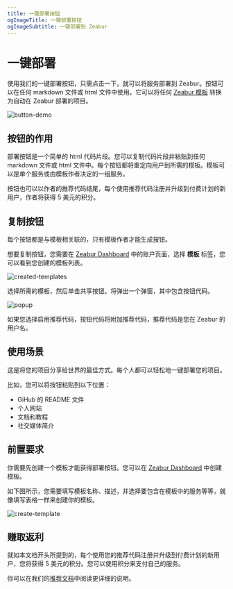 ```yaml
---
title: 一键部署按钮
ogImageTitle: 一键部署按钮
ogImageSubtitle: 一键部署到 Zeabur
---
```



# 一键部署

使用我们的一键部署按钮，只需点击一下，就可以将服务部署到 Zeabur。按钮可以在任何 markdown 文件或 html 文件中使用。它可以将任何 [Zeabur 模板](https://zeabur.com/templates) 转换为自动在 Zeabur 部署的项目。

![button-demo](/deploy/button/button-demo.png)

## 按钮的作用

部署按钮是一个简单的 html 代码片段。您可以复制代码片段并粘贴到任何 markdown 文件或 html 文件中。每个按钮都将重定向用户到所需的模板。模板可以是单个服务或由模板作者决定的一组服务。

按钮也可以以作者的推荐代码结尾，每个使用推荐代码注册并升级到付费计划的新用户，作者将获得 5 美元的积分。

## 复制按钮

每个按钮都是与模板相关联的，只有模板作者才能生成按钮。

想要复制按钮，您需要在 [Zeabur Dashboard](https://dash.zeabur.com/account) 中的账户页面，选择 **模板** 标签，您可以看到您创建的模板列表。

![created-templates](/deploy/button/created-templates.png)

选择所需的模板，然后单击共享按钮。将弹出一个弹窗，其中包含按钮代码。

![popup](/deploy/button/popup.png)

如果您选择启用推荐代码，按钮代码将附加推荐代码，推荐代码是您在 Zeabur 的用户名。

## 使用场景

这是将您的项目分享给世界的最佳方式。每个人都可以轻松地一键部署您的项目。

比如，您可以将按钮粘贴到以下位置：

- GiHub 的 README 文件
- 个人网站
- 文档和教程
- 社交媒体简介

## 前置要求

你需要先创建一个模板才能获得部署按钮。您可以在 [Zeabur Dashboard](https://dash.zeabur.com/create-template) 中创建模板。

如下图所示，您需要填写模板名称、描述，并选择要包含在模板中的服务等等，就像填写表格一样来创建你的模板。

![create-template](/deploy/button/create-template.png)

## 赚取返利

就如本文档开头所提到的，每个使用您的推荐代码注册并升级到付费计划的新用户，您将获得 5 美元的积分。您可以使用积分来支付自己的服务。

你可以在我们的[推荐文档](../billing/referral)中阅读更详细的说明。
